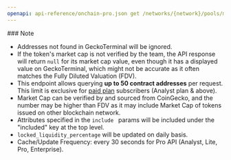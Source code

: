 ```yaml
---
openapi: api-reference/onchain-pro.json get /networks/{network}/pools/multi/{addresses}
---
```


<Note>
  ### Note

  - Addresses not found in GeckoTerminal will be ignored.
  - If the token's market cap is not verified by the team, the API response will return `null` for its market cap value, even though it has a displayed value on GeckoTerminal, which might not be accurate as it often matches the Fully Diluted Valuation (FDV).
  - This endpoint allows querying **up to 50 contract addresses** per request. This limit is exclusive for [paid plan](https://www.coingecko.com/en/api/pricing) subscribers (Analyst plan & above).
  - Market Cap can be verified by and sourced from CoinGecko, and the number may be higher than FDV as it may include Market Cap of tokens issued on other blockchain network.
  - Attributes specified in the `include ` params will be included under the "included" key at the top level.
  - `locked_liquidity_percentage` will be updated on daily basis.
  - Cache/Update Frequency: every 30 seconds for Pro API (Analyst, Lite, Pro, Enterprise).
</Note>